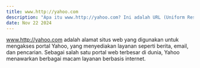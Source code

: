 ---
title: www.http://yahoo.com  
description: "Apa itu www.http://yahoo.com? Ini adalah URL (Uniform Resource Locator) yang mengarah ke situs web Yahoo, yang merupakan portal informasi di internet."  
date: Nov 22 2024  
---  
www.http://yahoo.com adalah alamat situs web yang digunakan untuk mengakses portal Yahoo, yang menyediakan layanan seperti berita, email, dan pencarian. Sebagai salah satu portal web terbesar di dunia, Yahoo menawarkan berbagai macam layanan berbasis internet.
